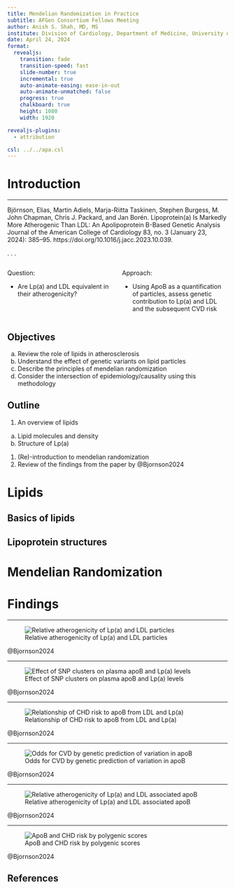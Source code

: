 ```yaml
---
title: Mendelian Randomization in Practice
subtitle: AFGen Consortium Fellows Meeting
author: Anish S. Shah, MD, MS
institute: Division of Cardiology, Department of Medicine, University of Illinois Chicago 
date: April 24, 2024
format:
  revealjs:
    transition: fade
    transition-speed: fast
    slide-number: true
    incremental: true
    auto-animate-easing: ease-in-out
    auto-animate-unmatched: false
    progress: true
    chalkboard: true
    height: 1080
    width: 1920

revealjs-plugins:
  - attribution

csl: ../../apa.csl
---
```


# Introduction

---

::: {.callout-important title="Paper"}
Björnson, Elias, Martin Adiels, Marja-Riitta Taskinen, Stephen Burgess, M. John Chapman, Chris J. Packard, and Jan Borén. 
[Lipoprotein(a) Is Markedly More Atherogenic Than LDL: An Apolipoprotein B-Based Genetic Analysis]{.red}
Journal of the American College of Cardiology 83, no. 3 (January 23, 2024): 385–95. 
https://doi.org/10.1016/j.jacc.2023.10.039.
:::

. . .

:::: {.columns}
::: {.column width="50%"}
Question:

- Are Lp(a) and LDL equivalent in their atherogenicity?
:::
::: {.column width="50%"}
Approach:

- Using ApoB as a quantification of particles, assess genetic contribution to Lp(a) and LDL and the subsequent CVD risk
:::
::::


## Objectives

a. Review the role of lipids in atherosclerosis
a. Understand the effect of genetic variants on lipid particles
a. Describe the principles of mendelian randomization
a. Consider the intersection of epidemiology/causality using this methodology

## Outline

1. An overview of lipids
  a. Lipid molecules and density
  a. Structure of Lp(a)
1. (Re)-introduction to mendelian randomization
1. Review of the findings from the paper by @Bjornson2024

# Lipids

## Basics of lipids

## Lipoprotein structures


# Mendelian Randomization

# Findings

---

![Relative atherogenicity of Lp(a) and LDL particles](bjornson-2024-central-illustration.png){#fig-central}

::: attribution
@Bjornson2024
:::

---

![Effect of SNP clusters on plasma apoB and Lp(a) levels](bjornson-2024-snp-clusters-lpa.png){#fig-snp}

::: attribution
@Bjornson2024
:::

---

![Relationship of CHD risk to apoB from LDL and Lp(a)](bjornson-2024-chd-risk-by-apob-type.png){#fig-chd}

::: attribution
@Bjornson2024
:::

---

![Odds for CVD by genetic prediction of variation in apoB](bjornson-2024-odds-ratio.png){#fig-odds}

::: attribution
@Bjornson2024
:::

---

![Relative atherogenicity of Lp(a) and LDL associated apoB](bjornson-2024-relative-atherogenicity.png){#fig-relative}

::: attribution
@Bjornson2024
:::

---

![ApoB and CHD risk by polygenic scores](bjornson-2024-chd-risk-pgs.png){#fig-pgs}

::: attribution
@Bjornson2024
:::

## References {.smallest}

::: {#refs}
:::